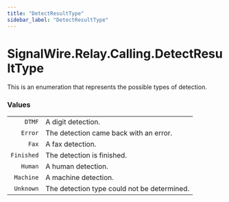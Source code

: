 ```yaml
---
title: "DetectResultType"
sidebar_label: "DetectResultType"
---
```


# SignalWire.Relay.Calling.DetectResultType

This is an enumeration that represents the possible types of detection.

### Values

|    |   |
| -: | - |
| `DTMF` | A digit detection.
| `Error` | The detection came back with an error.
| `Fax` | A fax detection.
| `Finished` | The detection is finished.
| `Human` | A human detection.
| `Machine` | A machine detection.
| `Unknown` | The detection type could not be determined.